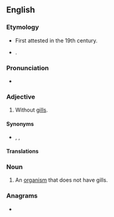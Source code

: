 ==English==

===Etymology===
* First attested in the 19th century.
* {{prefix|en|a|branchiate|gloss1=not|gloss2=gills}}.

===Pronunciation===
* {{a|US}} {{IPA|en|/eɪˈbɹæŋ.ki.ɪt/|/eɪˈbɹæŋ.kiˌeɪt/}}

===Adjective===
{{en-adj|-}}

# {{lb|en|zoology}} Without [[gills]].

====Synonyms====
* {{l|en|abranchial}}, {{l|en|abranchious}}, {{l|en|debranchiate}}

====Translations====
{{trans-see|gillless}}

===Noun===
{{en-noun}}

# {{lb|en|zoology}} An [[organism]] that does not have gills.

===Anagrams===
* {{anagrams|en|a=aaabcehinrt|antebrachia}}